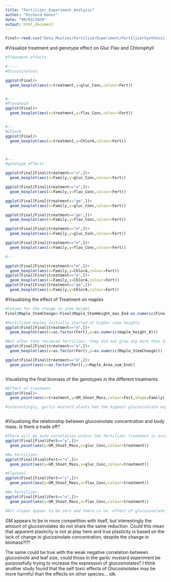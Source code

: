 ```yaml
---
title: "Fertilizer_Experiment_Analysis"
author: "Richard Honor"
date: "09/03/2020"
output: html_document
---
```



```r
Final<-read.csv("Data_Moities/FertilizerExperiment/FertilizerSynthesis.csv")
```



#Visualize treatment and genotype effect on Gluc Flav and Chlorophyll
```r
#Treatment effects

#-----
#Glucosinolate. 

ggplot(Final)+
  geom_boxplot(aes(x=treatment,y=gluc_Conc,colour=Fert))


#---
#Flavonoid
ggplot(Final)+
  geom_boxplot(aes(x=treatment,y=flav_Conc,colour=Fert))


#---
#ChlorA
ggplot(Final)+
  geom_boxplot(aes(x=treatment,y=ChlorA,colour=Fert))



#---
#genotype effects

ggplot(Final[Final$treatment=="a",])+
  geom_boxplot(aes(x=Family,y=gluc_Conc,colour=Fert))

ggplot(Final[Final$treatment=="a",])+
  geom_boxplot(aes(x=Family,y=flav_Conc,colour=Fert))

ggplot(Final[Final$treatment=="gm",])+
  geom_boxplot(aes(x=Family,y=gluc_Conc,colour=Fert))

ggplot(Final[Final$treatment=="gm",])+
  geom_boxplot(aes(x=Family,y=flav_Conc,colour=Fert))

ggplot(Final[Final$treatment=="m",])+
  geom_boxplot(aes(x=Family,y=gluc_Conc,colour=Fert))

ggplot(Final[Final$treatment=="m",])+
  geom_boxplot(aes(x=Family,y=flav_Conc,colour=Fert))

#---

ggplot(Final[Final$treatment=="m",])+
  geom_boxplot(aes(x=Family,y=ChlorA,colour=Fert))
ggplot(Final[Final$treatment=="a",])+
  geom_boxplot(aes(x=Family,y=ChlorA,colour=Fert))
ggplot(Final[Final$treatment=="gm",])+
  geom_boxplot(aes(x=Family,y=ChlorA,colour=Fert))

```



#Visualizing the effect of Treatment on maples
```r
#Column for the change in stem height. 
Final$Maple_StemChange<-Final$Maple_StemHeight_max_End-as.numeric(Final$maple_height_0)

#Fertilized maples initially started at higher stem heights
ggplot(Final[Final$treatment=="m",])+
  geom_boxplot(aes(x=as.factor(Fert),y=as.numeric(maple_height_0)))

#But after they recieved fertilizer, they did not grow any more than did those without fertilizer. 
ggplot(Final[Final$treatment=="m",])+
  geom_boxplot(aes(x=as.factor(Fert),y=as.numeric(Maple_StemChange)))

ggplot(Final[Final$treatment=="m",])+
  geom_point(aes(x=as.factor(Fert),y=Maple_Area_sum_End))



```


Visualizing the final biomass of the genotypes in the different treatments. 
```r
#Effect of treatment
ggplot(Final)+
  geom_point(aes(x=treatment,y=GM_Shoot_Mass,colour=Fert,shape=Family))

#interestingly, garlic mustard plants had the highest glucosinolate expression in the gm treatment with fertilizer, but this did not translate to a change in final biomass for the genotype. 



```

#Visualizing the relationship between glucosinolate concentration and body mass.
Is there a trade off?
```r
#There will be auto correlation unless the fertilizer treatment is accounted for because those with fertilizer will have higher biomass and higher glucosinolate independent of the effect of gluc on bodymass. 
ggplot(Final[Final$Fert=="y",])+
  geom_point(aes(y=GM_Shoot_Mass,x=gluc_Conc,colour=treatment))

#No Fertilizer.
ggplot(Final[Final$Fert=="n",])+
  geom_point(aes(y=GM_Shoot_Mass,x=gluc_Conc,colour=treatment))

#Flavonol. 
ggplot(Final[Final$Fert=="y",])+
  geom_point(aes(y=GM_Shoot_Mass,x=flav_Conc,colour=treatment))

#No Fertilizer.
ggplot(Final[Final$Fert=="n",])+
  geom_point(aes(y=GM_Shoot_Mass,x=flav_Conc,colour=treatment))

#All slopes appear to be zero and there is no  effect of glucosinolate or flavonoid on the final biomass of the genotypes, however, one would have to control for the initial maple size and competitor in the gm treatment to assess this because these things could also heavily influence success and therefore final body mass. 

```



GM appears to be in more competition with itself, but interestingly the amount of glucosinolates do not share the same reduction. Could this mean that apparent plasticity is not at play here and true plasticity is based on the lack of change in glucosinolate concentration, despite the change in biomass?!?! 


The same could be true with the weak negative correlation between glucosinote and leaf size, could those in the garlic mustard experiment be purposefully trying to increase the expression of glucosinolates? I think another study found that the self toxic effects of Glucosinolates may be more harmful than the effects on other species... idk. 






